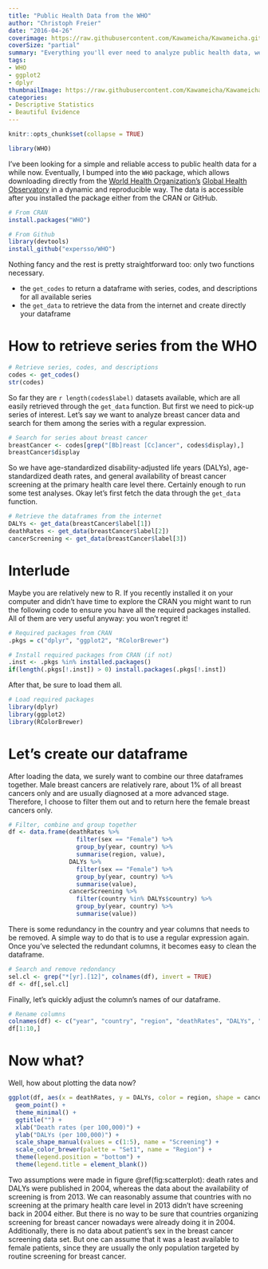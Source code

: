 ```yaml
---
title: "Public Health Data from the WHO"
author: "Christoph Freier"
date: "2016-04-26"
coverimage: https://raw.githubusercontent.com/Kawameicha/Kawameicha.github.io/master/image/cover/who.png
coverSize: "partial"
summary: "Everything you'll ever need to analyze public health data, well almost."
tags:
- WHO
- ggplot2
- dplyr
thumbnailImage: https://raw.githubusercontent.com/Kawameicha/Kawameicha.github.io/master/image/thumbnail/heartbeat.png
categories:
- Descriptive Statistics
- Beautiful Evidence
---
```


```r
knitr::opts_chunk$set(collapse = TRUE)

library(WHO)
```

I've been looking for a simple and reliable access to public health data for a while now. Eventually, I bumped into the `WHO` package, which allows downloading directly from the [World Health Organization's](http://www.who.int/en/) [Global Health Observatory](http://www.who.int/gho/en/) in a dynamic and reproducible way. The data is accessible after you installed the package either from the CRAN or GitHub.

```r
# From CRAN
install.packages("WHO")

# From Github
library(devtools)
install_github("expersso/WHO")
```

Nothing fancy and the rest is pretty straightforward too: only two functions necessary.

- the `get_codes` to return a dataframe with series, codes, and descriptions for all available series
- the `get_data` to retrieve the data from the internet and create directly your dataframe

# How to retrieve series from the WHO

```r
# Retrieve series, codes, and descriptions
codes <- get_codes()
str(codes)
```

So far they are `r length(codes$label)` datasets available, which are all easily retrieved through the `get_data` function. But first we need to pick-up series of interest. Let's say we want to analyze breast cancer data and search for them among the series with a regular expression.

```r
# Search for series about breast cancer
breastCancer <- codes[grep("[Bb]reast [Cc]ancer", codes$display),]
breastCancer$display
```

So we have age-standardized disability-adjusted life years (DALYs), age-standardized death rates, and general availability of breast cancer screening at the primary health care level there. Certainly enough to run some test analyses. Okay let's first fetch the data through the `get_data` function.

```r
# Retrieve the dataframes from the internet
DALYs <- get_data(breastCancer$label[1])
deathRates <- get_data(breastCancer$label[2])
cancerScreening <- get_data(breastCancer$label[3])
```

# Interlude

Maybe you are relatively new to R. If you recently installed it on your computer and didn't have time to explore the CRAN you might want to run the following code to ensure you have all the required packages installed. All of them are very useful anyway: you won't regret it!

```r
# Required packages from CRAN
.pkgs = c("dplyr", "ggplot2", "RColorBrewer")

# Install required packages from CRAN (if not)
.inst <- .pkgs %in% installed.packages()
if(length(.pkgs[!.inst]) > 0) install.packages(.pkgs[!.inst])
```

After that, be sure to load them all.

```r
# Load required packages
library(dplyr)
library(ggplot2)
library(RColorBrewer)
```

# Let's create our dataframe

After loading the data, we surely want to combine our three dataframes together. Male breast cancers are relatively rare, about 1% of all breast cancers only and are usually diagnosed at a more advanced stage. Therefore, I choose to filter them out and to return here the female breast cancers only.

```r
# Filter, combine and group together
df <- data.frame(deathRates %>%
                   filter(sex == "Female") %>%
                   group_by(year, country) %>%
                   summarise(region, value),
                 DALYs %>%
                   filter(sex == "Female") %>%
                   group_by(year, country) %>%
                   summarise(value),
                 cancerScreening %>%
                   filter(country %in% DALYs$country) %>%
                   group_by(year, country) %>%
                   summarise(value))
```

There is some redundancy in the country and year columns that needs to be removed. A simple way to do that is to use a regular expression again. Once you've selected the redundant columns, it becomes easy to clean the dataframe.

```r
# Search and remove redondancy
sel.cl <- grep("*[yr].[12]", colnames(df), invert = TRUE)
df <- df[,sel.cl]
```

Finally, let’s quickly adjust the column's names of our dataframe.

```r
# Rename columns
colnames(df) <- c("year", "country", "region", "deathRates", "DALYs", "cancerScreening")
df[1:10,]
```

# Now what?

Well, how about plotting the data now?

```r
ggplot(df, aes(x = deathRates, y = DALYs, color = region, shape = cancerScreening)) +
  geom_point() +
  theme_minimal() +
  ggtitle("") +
  xlab("Death rates (per 100,000)") +
  ylab("DALYs (per 100,000)") +
  scale_shape_manual(values = c(1:5), name = "Screening") +
  scale_color_brewer(palette = "Set1", name = "Region") +
  theme(legend.position = "bottom") +
  theme(legend.title = element_blank())
```

Two assumptions were made in figure \@ref(fig:scatterplot): death rates and DALYs were published in 2004, whereas the data about the availability of screening is from 2013. We can reasonably assume that countries with no screening at the primary health care level in 2013 didn't have screening back in 2004 either. But there is no way to be sure that countries organizing screening for breast cancer nowadays were already doing it in 2004. Additionally, there is no data about patient's sex in the breast cancer screening data set. But one can assume that it was a least available to female patients, since they are usually the only population targeted by routine screening for breast cancer.
